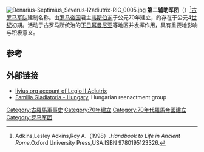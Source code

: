 [[File:Denarius-Septimius_Severus-l2adiutrix-RIC_0005.jpg|thumb]]
{{Infobox military unit
|unit_name=第二辅助军团
|image=[[File:Roman_Empire_125_general_map-zh.png|300px]]
|caption=罗马帝国形势图
|dates= 70年至4世纪早期
|country= [[罗马帝国|罗马帝国]]
|type= [[罗马军团|罗马军团]] 
|role= 
|size= 
|garrison= 
|ceremonial_chief=
|nickname= 
|patron=
|motto=
|colors=
|march=
|mascot=[[蝎|蝎]] [[飞马|飞马]]
|battles=[[达契亚战争|达契亚战争]]等
|notable_commanders= [[韦斯伯芗|韦斯伯芗]]等
|anniversaries=
}}
'''第二辅助军团'''（{{lang-en|Legio II Adiutrix}}）<ref>Adkins,Lesley Adkins,Roy A.（1998）.''Handbook to Life in Ancient Rome''.Oxford University Press,USA.ISBN 9780195123326.</ref>[[古罗马|古罗马]][[军队|军队]]建制名称。由[[罗马帝国|罗马帝国]]君主[[韦斯伯芗|韦斯伯芗]]于公元70年建立，约存在于公元4[[世纪|世纪]]初期。活动于古罗马所统治的[[下日耳曼尼亚|下日耳曼尼亚]]等地区并发挥作用，具有重要地影响与积极意义。

== 参考 ==
{{reflist}}

==外部链接==
* [http://www.livius.org/le-lh/legio/ii_adiutrix.html livius.org account of Legio II Adiutrix]
* [https://web.archive.org/web/20120716233141/http://www.gladiator.at/index2en.html Familia Gladiatoria - Hungary], Hungarian reenactment group

[[Category:古羅馬軍事史|Category:古羅馬軍事史]]
[[Category:70年建立|Category:70年建立]]
[[Category:70年代羅馬帝國建立|Category:70年代羅馬帝國建立]]
[[Category:罗马军团|Category:罗马军团]]
{{模板:罗马军团}}

{{古罗马小作品}}